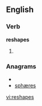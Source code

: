 
==English==

===Verb===
'''reshapes'''

# {{third-person singular of|[[reshape]]}}

===Anagrams===
* {{alphagram|aeehprss}}
* [[sphæres#English|sphæres]]

[[vi:reshapes]]